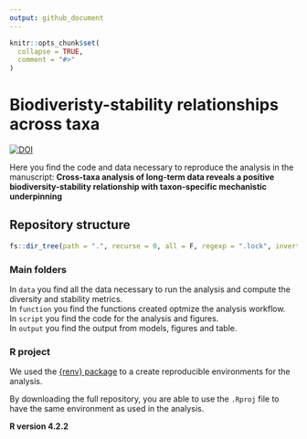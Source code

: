 ```yaml
---
output: github_document
---
```


<!-- README.md is generated from README.Rmd. Please edit that file -->

```r
knitr::opts_chunk$set(
  collapse = TRUE,
  comment = "#>"
)
```

# Biodiveristy-stability relationships across taxa

<!-- badges: start -->
[![DOI](https://zenodo.org/badge/744036049.svg)](https://zenodo.org/doi/10.5281/zenodo.10526501)
<!-- badges: end -->

Here you find the code and data necessary to reproduce the analysis in the manuscript: **Cross-taxa analysis of long-term data reveals a positive biodiversity-stability relationship with taxon-specific mechanistic underpinning**


## Repository structure
```r
fs::dir_tree(path = ".", recurse = 0, all = F, regexp = ".lock", invert = T)

```
### Main folders
In `data` you find all the data necessary to run the analysis and compute the diversity and stability metrics.  
In `function` you find the functions created optmize the analysis workflow.  
In `script` you find the code for the analysis and figures.  
In `output` you find the output from models, figures and table. 

### R project
We used the [{renv} package](https://rstudio.github.io/renv/index.html) to a create reproducible environments for the analysis. 

By downloading the full repository, you are able to use the `.Rproj` file to have the same environment as used in the analysis. 

**R version 4.2.2**
